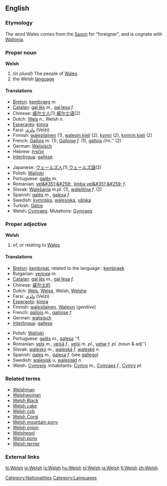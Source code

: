 {{interwiktionary|code=cy}}
{{see|welsh}}
==English==
{{wikipedia}}

===Etymology===
The word Wales comes from the [[Saxon]] for "foreigner", and is cognate with [[Wallonia]].

===Proper noun===
'''Welsh'''
#(''in plural'') The people of [[Wales]]
# the Welsh [[language]]

====Translations====
{{top}}
*[[Breton]]: [[kembraeg]] ''m.''
*[[Catalan]]: [[gal·lès]] ''m.'', [[gal·lesa]] ''f.''
*Chinese: [[威尔士人]](1),[[威尔士语]](2)
*Dutch: [[Wels]] ''n.'', Welsh ''n.''
*[[Esperanto]]: [[kimra]]
*Farsi: [[ولزي]] (Velzi)
*Finnish: [[walesilainen]] (1), [[walesin kieli]] (2), [[kymri]] (2), [[kymrin kieli]] (2)
*French: [[Gallois]] ''m.'' (1), [[Galloise]] ''f.'' (1), [[gallois]] //m.'' (2)
*German: [[Walisisch]]
*Hebrew: [[וולשית]]
*[[Interlingua]]: [[gallese]]
{{mid}}
*Japanese: [[ウェールズ人]](1),[[ウェールズ語]](2)
*Polish: [[Walijski]]
*Portuguese: [[galês]] ''m.''
*Romanian: [[vel&#351;&#259;]], [[limba vel&#351;&#259;]] ''f.''
*Slovak: [[Walešania]] ''m.pl.'' (1), [[waleština]] ''f.'' (2)
*Spanish: [[galés]] ''m.'', [[galesa]] ''f.''
*Swedish: [[kymriska]], [[walesiska]], [[välska]]
*Turkish: [[Galce]]
*Welsh: [[Cymraeg]]. Mutations: [[Gymraeg]]
{{bottom}}

===Proper adjective===
'''Welsh'''
# of, or relating to [[Wales]]

====Translations====
{{top}}
*[[Breton]]: [[kembreat]], related to the language : [[kembraek]]
*Bulgarian: [[уелски]] ''m.''
*[[Catalan]]: [[gal·lès]] ''m.'', [[gal·lesa]] ''f.''
*Chinese: [[威尔士的]]
*Dutch: [[Wels]], [[Welse]], Welsh, [[Welshe]]
*Farsi: [[ولزي]] (Velzi)
*[[Esperanto]]: [[kimra]]
*Finnish: [[walesilainen]], [[Wales#Finnish|Walesin]] (''genitive'')
*French: [[gallois]] ''m.'', [[galloise]] ''f.''
*German: [[walisisch]]
*[[Interlingua]]: [[gallese]]
{{mid}}
*Polish: [[Walijski]]
*Portuguese: [[galês]] ''m.'', [[galesa]] ''f.
*Romanian: [[velş]] ''m.'', [[velşă]] ''f.'', [[velşi]] ''m. pl.'', [[velşe]] ''f. pl. (''noun & adj'')
*Slovak: [[waleský]] ''m.'', [[waleská]] ''f.'' [[waleské]] ''n.''
*Spanish: [[galés]] ''m.'', [[galesa]] ''f.'' (see [[gallego]])
*Swedish: [[walesisk]] ''u'', [[walesiskt]] ''n.''
*Welsh: [[Cymreig]]. Inhabitants: [[Cymro]] ''m.'', [[Cymraes]] ''f.'', [[Cymry]] ''pl.''
{{bottom}}

===Related terms===
*[[Welshman]]
*[[Welshwoman]]
*[[Welsh Black]]
*[[Welsh cake]]
*[[Welsh cob]]
*[[Welsh Corgi]]
*[[Welsh mountain pony]]
*[[Welsh onion]]
*[[Welshpool]]
*[[Welsh pony]]
*[[Welsh terrier]]

===External links===
{{ethnologue|code=cym}}

[[Category:Nationalities]]
[[Category:Languages]]

[[hi:Welsh]]
[[io:Welsh]]
[[is:Welsh]]
[[hu:Welsh]]
[[nl:Welsh]]
[[ja:Welsh]]
[[fi:Welsh]]
[[zh:Welsh]]